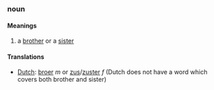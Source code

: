 ===noun===
====Meanings====
#a [[brother]] or a [[sister]]
====Translations====
*[[Dutch]]: [[broer]] ''m'' or [[zus]]/[[zuster]] ''f'' (Dutch does not have a word which covers both brother and sister)